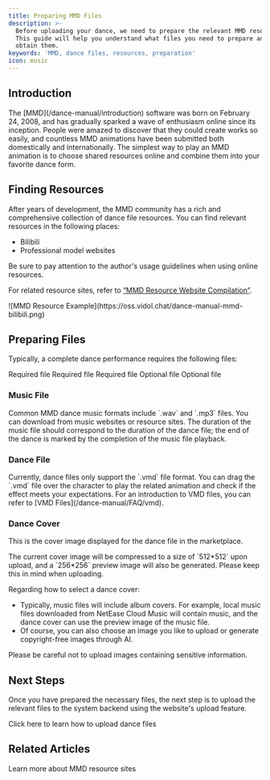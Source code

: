```yaml
---
title: Preparing MMD Files
description: >-
  Before uploading your dance, we need to prepare the relevant MMD resources.
  This guide will help you understand what files you need to prepare and how to
  obtain them.
keywords: 'MMD, dance files, resources, preparation'
icon: music
---
```


## Introduction

<Note>
The [MMD](/dance-manual/introduction) software was born on February 24, 2008, and has gradually sparked a wave of enthusiasm online since its inception. People were amazed to discover that they could create works so easily, and countless MMD animations have been submitted both domestically and internationally. The simplest way to play an MMD animation is to choose shared resources online and combine them into your favorite dance form.
</Note>

## Finding Resources

After years of development, the MMD community has a rich and comprehensive collection of dance file resources. You can find relevant resources in the following places:

- Bilibili
- Professional model websites

<Warning>
Be sure to pay attention to the author's usage guidelines when using online resources.
</Warning>

For related resource sites, refer to [“MMD Resource Website Compilation”](/dance-manual/resources).

<Frame>
  ![MMD Resource Example](https://oss.vidol.chat/dance-manual-mmd-bilibili.png)
</Frame>

## Preparing Files

Typically, a complete dance performance requires the following files:

<CardGroup cols={2}>
  <Card title="Background Music" icon="music">
    Required file
  </Card>
  <Card title="Dance Motion File" icon="person-walking">
    Required file
  </Card>
  <Card title="Cover Image" icon="image">
    Required file
  </Card>
  <Card title="Camera Path" icon="video">
    Optional file
  </Card>
  <Card title="Stage Design" icon="masks-theater">
    Optional file
  </Card>
</CardGroup>

### Music File

<Steps>
  <Step title="File Format">
    Common MMD dance music formats include `.wav` and `.mp3` files.
  </Step>
  <Step title="How to Obtain">
    You can download from music websites or resource sites.
  </Step>
  <Step title="Notes">
    The duration of the music file should correspond to the duration of the dance file; the end of the dance is marked by the completion of the music file playback.
  </Step>
</Steps>

### Dance File

<Steps>
  <Step title="File Format">
    Currently, dance files only support the `.vmd` file format.
  </Step>
  <Step title="How to Use">
    You can drag the `.vmd` file over the character to play the related animation and check if the effect meets your expectations.
  </Step>
  <Step title="Learn More">
    For an introduction to VMD files, you can refer to [VMD Files](/dance-manual/FAQ/vmd).
  </Step>
</Steps>

### Dance Cover

This is the cover image displayed for the dance file in the marketplace.

<Info>
The current cover image will be compressed to a size of `512*512` upon upload, and a `256*256` preview image will also be generated. Please keep this in mind when uploading.
</Info>

Regarding how to select a dance cover:

- Typically, music files will include album covers. For example, local music files downloaded from NetEase Cloud Music will contain music, and the dance cover can use the preview image of the music file.
- Of course, you can also choose an image you like to upload or generate copyright-free images through AI.

<Warning>
Please be careful not to upload images containing sensitive information.
</Warning>

## Next Steps

Once you have prepared the necessary files, the next step is to upload the relevant files to the system backend using the website's upload feature.

<Card title="Upload Dance Files" icon="upload" href="/dance-manual/qucikstart/upload-dance">
  Click here to learn how to upload dance files
</Card>

## Related Articles

<CardGroup cols={2}>
  <Card title="MMD Resources" icon="link" href="/dance-manual/resources">
    Learn more about MMD resource sites
  </Card>
</CardGroup>

